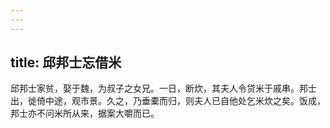 ```yaml
---
---
---
```

title: 邱邦士忘借米
---



邱邦士家贫，娶于魏，为叔子之女兄。一日，断炊，其夫人令贷米于戚串。邦士出，徙倚中途，观市景。久之，乃垂橐而归，则夫人已自他处乞米炊之矣。饭成，邦士亦不问米所从来，据案大嚼而已。